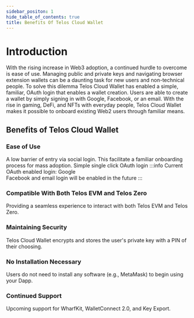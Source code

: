 ---
sidebar_positon: 1
hide_table_of_contents: true
title: Benefits Of Telos Cloud Wallet
---

# Introduction

With the rising increase in Web3 adoption, a continued hurdle to overcome is ease of use. Managing public and private keys and navigating browser extension wallets can be a daunting task for new users and non-technical people. To solve this dilemma Telos Cloud Wallet has enabled a simple, familiar, OAuth login that enables a wallet creation. Users are able to create a wallet by simply signing in with Google, Facebook, or an email. With the rise in gaming, DeFi, and NFTs with everyday people, Telos Cloud Wallet makes it possible to onboard existing Web2 users through familiar means. 

## Benefits of Telos Cloud Wallet

### Ease of Use

A low barrier of entry via social login. This facilitate a familiar onboarding process for mass adoption.
Simple single click OAuth login
:::info
Current OAuth enabled login: Google  
Facebook and email login will be enabled in the future
:::

### Compatible With Both Telos EVM and Telos Zero

Providing a seamless experience to interact with both Telos EVM and Telos Zero. 

### Maintaining Security

Telos Cloud Wallet encrypts and stores the user's private key with a PIN of their choosing.

### No Installation Necessary

Users do not need to install any software (e.g., MetaMask) to begin using your Dapp.

### Continued Support

Upcoming support for WharfKit, WalletConnect 2.0, and Key Export.
